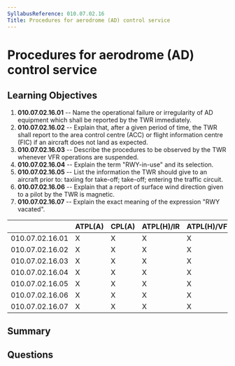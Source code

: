 ```yaml
---
SyllabusReference: 010.07.02.16
Title: Procedures for aerodrome (AD) control service
---
```


# Procedures for aerodrome (AD) control service

## Learning Objectives

1. **010.07.02.16.01** -- Name the operational failure or irregularity of AD
   equipment which shall be reported by the TWR immediately.
2. **010.07.02.16.02** -- Explain that, after a given period of time, the TWR
   shall report to the area control centre (ACC) or flight information centre
   (FIC) if an aircraft does not land as expected.
3. **010.07.02.16.03** -- Describe the procedures to be observed by the TWR
   whenever VFR operations are suspended.
4. **010.07.02.16.04** -- Explain the term "RWY-in-use" and its selection.
5. **010.07.02.16.05** -- List the information the TWR should give to an
   aircraft prior to: taxiing for take-off; take-off; entering the traffic
   circuit.
6. **010.07.02.16.06** -- Explain that a report of surface wind direction given
   to a pilot by the TWR is magnetic.
7. **010.07.02.16.07** -- Explain the exact meaning of the expression "RWY
   vacated".

|                 | ATPL(A) | CPL(A) | ATPL(H)/IR | ATPL(H)/VFR | CPL(H) | IR  | CBIR(A) |
| --------------- | ------- | ------ | ---------- | ----------- | ------ | --- | ------- |
| 010.07.02.16.01 | X       | X      | X          | X           | X      | X   | X       |
| 010.07.02.16.02 | X       | X      | X          | X           | X      | X   | X       |
| 010.07.02.16.03 | X       | X      | X          | X           | X      | X   | X       |
| 010.07.02.16.04 | X       | X      | X          | X           | X      | X   |         |
| 010.07.02.16.05 | X       | X      | X          | X           | X      | X   |         |
| 010.07.02.16.06 | X       | X      | X          | X           | X      | X   |         |
| 010.07.02.16.07 | X       | X      | X          | X           | X      | X   |         |

## Summary

## Questions

